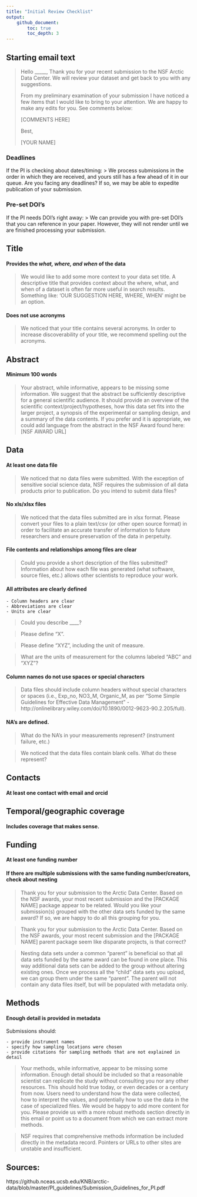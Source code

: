 ```yaml
---
title: "Initial Review Checklist"
output: 
    github_document:
        toc: true
        toc_depth: 3
---
```


## Starting email text

> Hello _____,
> Thank you for your recent submission to the NSF Arctic Data Center. We will review your dataset and get back to you with any suggestions.
> 
> From my preliminary examination of your submission I have noticed a  few items that I would like to bring to your attention. We are happy to make any edits for you. See comments below:
> 
> [COMMENTS HERE]
> 
> Best,
> 
> [YOUR NAME]

### Deadlines
If the PI is checking about dates/timing:
> We process submissions in the order in which they are received, and yours still has a few ahead of it in our queue. Are you facing any deadlines? If so, we may be able to expedite publication of your submission.

### Pre-set DOI's
If the PI needs DOI's right away:
> We can provide you with pre-set DOI's that you can reference in your paper. However, they will not render until we are finished processing your submission.

## Title
#### Provides the *what, where, and when* of the data

> We would like to add some more context to your data set title. A descriptive title that provides context about the where, what, and when of a dataset is often far more useful in search results. Something like: ‘OUR SUGGESTION HERE, WHERE, WHEN’ might be an option.

#### Does not use acronyms

> We noticed that your title contains several acronyms. In order to increase discoverability of your title, we recommend spelling out the acronyms.

## Abstract {#abstract}
#### Minimum 100 words

> Your abstract, while informative, appears to be missing some information. We suggest that the abstract be sufficiently descriptive for a general scientific audience. It should provide an overview of the scientific context/project/hypotheses, how this data set fits into the larger project, a synopsis of the experimental or sampling design, and a summary of the data contents. If you prefer and it is appropriate, we could add language from the abstract in the NSF Award found here: [NSF AWARD URL]

## Data
#### At least one data file
> We noticed that no data files were submitted. With the exception of sensitive social science data, NSF requires the submission of all data products prior to publication. Do you intend to submit data files?

#### No xls/xlsx files

> We noticed that the data files submitted are in xlsx format. Please convert your files to a plain text/csv (or other open source format) in order to facilitate an accurate transfer of information to future researchers and ensure preservation of the data in perpetuity.

#### File contents and relationships among files are clear

> Could you provide a short description of the files submitted? Information about how each file was generated (what software, source files, etc.) allows other scientists to reproduce your work.

#### All attributes are clearly defined

    - Column headers are clear
    - Abbreviations are clear
    - Units are clear

> Could you describe ____? 

> Please define “X”. 

> Please define “XYZ”, including the unit of measure. 

> What are the units of measurement for the columns labeled “ABC” and “XYZ”?

#### Column names do not use spaces or special characters

> Data files should include column headers without special characters or spaces (i.e., Exp_no, NO3_M, Organic_M, as per “Some Simple Guidelines for Effective Data Management” - http://onlinelibrary.wiley.com/doi/10.1890/0012-9623-90.2.205/full).

#### NA's are defined.

> What do the NA's in your measurements represent? (instrument failure, etc.)

> We noticed that the data files contain blank cells. What do these represent? 

## Contacts
#### At least one contact with email and orcid

## Temporal/geographic coverage
#### Includes coverage that makes sense.

## Funding
#### At least one funding number

#### If there are multiple submissions with the same funding number/creators, check about nesting

> Thank you for your submission to the Arctic Data Center. Based on the NSF awards, your most recent submission and the [PACKAGE NAME] package appear to be related. Would you like your submission(s) grouped with the other data sets funded by the same award? If so, we are happy to do all this grouping for you.

> Thank you for your submission to the Arctic Data Center. Based on the NSF awards, your most recent submission and the [PACKAGE NAME] parent package seem like disparate projects, is that correct?

> Nesting data sets under a common “parent” is beneficial so that all data sets funded by the same award can be found in one place. This way additional data sets can be added to the group without altering existing ones. Once we process all the “child” data sets you upload, we can group them under the same “parent”. The parent will not contain any data files itself, but will be populated with metadata only.

## Methods
#### Enough detail is provided in metadata

Submissions should:

    - provide instrument names
    - specify how sampling locations were chosen
    - provide citations for sampling methods that are not explained in detail

> Your methods, while informative, appear to be missing some information. Enough detail should be included so that a reasonable scientist can replicate the study without consulting you nor any other resources. This should hold true today, or even decades or a century from now. Users need to understand how the data were collected, how to interpret the values, and potentially how to use the data in the case of specialized files. We would be happy to add more content for you. Please provide us with a more robust methods section directly in this email or point us to a document from which we can extract more methods.

> NSF requires that comprehensive methods information be included directly in the metadata record. Pointers or URLs to other sites are unstable and insufficient.

## Sources:
https://github.nceas.ucsb.edu/KNB/arctic-data/blob/master/PI_guidelines/Submission_Guidelines_for_PI.pdf
